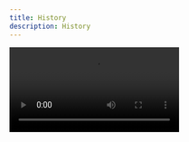 ```yaml
---
title: History
description: History
---
```


<Video src="/assets/history/01-en.mp4" />

September 19, 1941: The 6th German army entered Kyiv.

<Image src="/assets/history/img_0.webp" alt="TODO" />

September 28, 1941: Leaflets appeared in the city ordering Jews to come to Babyn Yar.

<Image src="/assets/history/img_1.webp" alt="TODO" />

September 29, 1941: Executions began. Over 100,000 people were killed during the two-year occupation.

<Image src="/assets/history/img_2.webp" alt="TODO" />

May 1942: Near Babyn Yar, the Nazis established the Syrets concentration camp. <br />
Over 25,000 people died there during its existence.

1947: Soviet authorities began construction on Shchusseva Street

1950: Construction of Olena Teliha Street began <br />
The Kyiv City Council decided to use Babyn Yar as a dumping ground for waste from brick factories

1951: The beginning of covering Yar with a liquid pulp.

1953: A children's railway opened in the place of the former Syrets concentration camp.

1957: Reconstruction of Syrets Park was completed

1959: Construction of the new Syrets micro district began

1960: The City Council rejected calls to stop the eroding of the spurs of Babyn Yar.

March 13, 1961. The dam burst, and a destructive wave of liquid pulp flooded 30 hectares of the city.
68 residential buildings and 13 administrative buildings were destroyed.
The Kurenivska tragedy claimed the lives of 1,500 Kyiv residents* <br />
*according to historians' estimates, no documented

1962: The city executive committee decided to destroy the Jewish cemetery

1976: A monument dedicated to the victims of Babyn Yar was erected

1980: The construction of the Babyn Yar Park of Culture and Rest was completed

1983: The Kyiv TV Center and the "Olivets" high-rise were built in the place of the Jewish cemetery

1991: The Menorah Memorial was installed in memory of the Jews who were executed in Babyn Yar

2006: The monument to the victims of the Kurenivska tragedy was erected

2007: The Kyiv City Council approved the construction at 25 Olena Teliha Street, the site of mass shootings during World War II.

2017: A lapidary museum of gravestones from the former Jewish cemetery was presented

2021: The construction of the UNO City House, “building on the bones”, was completed.

March 1, 2022. Russia launched a missile attack on where the Jewish cemetery was located.

Five adults and one child were killed in the explosion

Babyn Yar. A tragedy across the times
